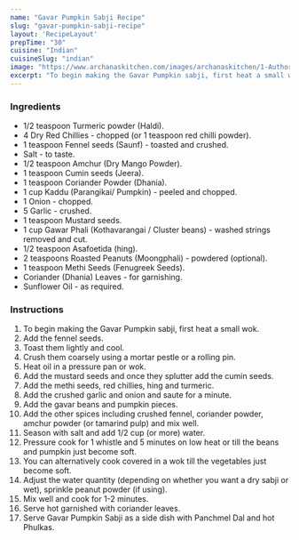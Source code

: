 ---
name: "Gavar Pumpkin Sabji Recipe"
slug: "gavar-pumpkin-sabji-recipe"
layout: 'RecipeLayout'
prepTime: "30"
cuisine: "Indian"
cuisineSlug: "indian"
image: "https://www.archanaskitchen.com/images/archanaskitchen/1-Author/Madhuli_Ajay/Gavar_cluster_beans_Pumpkin_Sabji.jpg"
excerpt: "To begin making the Gavar Pumpkin sabji, first heat a small wok"
---

### Ingredients

- 1/2 teaspoon Turmeric powder (Haldi).
- 4 Dry Red Chillies - chopped (or 1 teaspoon red chilli powder).
- 1 teaspoon Fennel seeds (Saunf) - toasted and crushed.
- Salt - to taste.
- 1/2 teaspoon Amchur (Dry Mango Powder).
- 1 teaspoon Cumin seeds (Jeera).
- 1 teaspoon Coriander Powder (Dhania).
- 1 cup Kaddu (Parangikai/ Pumpkin) - peeled and chopped.
- 1 Onion - chopped.
- 5 Garlic - crushed.
- 1 teaspoon Mustard seeds.
- 1 cup Gawar Phali (Kothavarangai / Cluster beans) - washed strings removed and cut.
- 1/2 teaspoon Asafoetida (hing).
- 2 teaspoons Roasted Peanuts (Moongphali) - powdered (optional).
- 1 teaspoon Methi Seeds (Fenugreek Seeds).
- Coriander (Dhania) Leaves - for garnishing.
- Sunflower Oil - as required.

### Instructions

1. To begin making the Gavar Pumpkin sabji, first heat a small wok.
1. Add the fennel seeds.
1. Toast them lightly and cool.
1. Crush them coarsely using a mortar pestle or a rolling pin.
1. Heat oil in a pressure pan or wok.
1. Add the mustard seeds and once they splutter add the cumin seeds.
1. Add the methi seeds, red chillies, hing and turmeric.
1. Add the crushed garlic and onion and saute for a minute.
1. Add the gavar beans and pumpkin pieces.
1. Add the other spices including crushed fennel, coriander powder, amchur powder (or tamarind pulp) and mix well.
1. Season with salt and add 1/2 cup (or more) water.
1. Pressure cook for 1 whistle and 5 minutes on low heat or till the beans and pumpkin just become soft.
1. You can alternatively cook covered in a wok till the vegetables just become soft.
1. Adjust the water quantity (depending on whether you want a dry sabji or wet), sprinkle peanut powder (if using).
1. Mix well and cook for 1-2 minutes.
1. Serve hot garnished with coriander leaves.
1. Serve Gavar Pumpkin Sabji as a side dish with Panchmel Dal and hot Phulkas.
